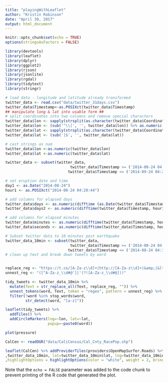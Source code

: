 ```yaml
---
title: "playingWithLeaflet"
author: "Kristin Robinson"
date: "April 30, 2017"
output: html_document
---
```


```r
knitr::opts_chunk$set(echo = TRUE)
options(stringsAsFactors = FALSE)

library(devtools)
library(leaflet)
library(dplyr)
library(ggplot2)
library(rjson)
library(jsonlite)
library(rgdal)
library(tidytext)
library(stringr)
```


```r
# load data - longitude and latitude already transformed
twitter_data <- read.csv("data/twitter_31days.csv")
twitter_data$Timestamp<-as.POSIXct(twitter_data$Timestamp)
## manipulate long & lat into usable form ##
# split coordinates into two columns and remove special characters
twitter_data$lon <- sapply(strsplit(as.character(twitter_data$Coordinates),','), "[", 1) 
twitter_data$lon <- (sub('^\\[', '', twitter_data$lon)) %>% as.numeric(twitter_data$lon)
twitter_data$lat <- sapply(strsplit(as.character(twitter_data$Coordinates),','), "[", 2)
twitter_data$lat <- (sub(']$', '', twitter_data$lat))

# cast strings as num
twitter_data$lon <-as.numeric(twitter_data$lon)
twitter_data$lat <-as.numeric(twitter_data$lat)

twitter_data <- subset(twitter_data, 
                             twitter_data$Timestamp >= ('2014-08-24 04:20:44') &
                            twitter_data$Timestamp <= ('2014-09-24 04:20:43') )

# set eruption date and time
day1 <- as.Date("2014-08-24")
hour1 <- as.POSIXct("2014-08-24 04:20:44")

# add columns for elapsed days
twitter_data$days <- as.numeric(difftime (as.Date(twitter_data$Timestamp), day1, units = "days"))
twitter_data$days2 <- as.numeric(difftime(twitter_data$Timestamp, hour1, units = "days"))

# add columns for elapsed minutes
twitter_data$minutes <- as.numeric(difftime(twitter_data$Timestamp, hour1, units = "mins"))
twitter_data$seconds <- as.numeric(difftime(twitter_data$Timestamp, hour1, units = "secs"))

# Subset twitter data to 10 minutes post earthquake
twitter_data_10min <- subset(twitter_data, 
                             twitter_data$Timestamp >= ('2014-08-24 04:20:44') &
                            twitter_data$Timestamp <= ('2014-08-24 04:30:43') )
# clean up text and break down tweets by word


replace_reg <- "https://t.co/[A-Za-z\\d]+|http://[A-Za-z\\d]+|&amp;|&lt;|&gt;|RT|https"
unnest_reg <- "([^A-Za-z_\\d#@']|'(?![A-Za-z_\\d#@]))"

tidy_tweets <- twitter_data_10min %>%
  mutate(Text = str_replace_all(Text, replace_reg, "")) %>%
  unnest_tokens(word, Text, token = "regex", pattern = unnest_reg) %>%
  filter(!word %in% stop_words$word,
         str_detect(word, "[a-z]"))
```



```r
leaflet(tidy_tweets) %>%
  addTiles() %>%
  addCircleMarkers(lng=~lon, lat=~lat,
                   popup=~paste0(word))
```


```r
plot(pressure)
```

```r
CalCen <- readOGR("data/CaliCensus/Cal_Cnty_RacePop.shp")

leaflet(CalCen) %>% addProviderTiles(providers$OpenMapSurfer.Roads) %>% addAwesomeMarkers( clusterOptions = markerClusterOptions()
,twitter_data_10min, lat=twitter_data_10min$lat, lng=twitter_data_10min$lon, popup=~twitter_data_10min$Text) %>% addPolygons(color = "#444444", weight = 1, smoothFactor = 0.5,opacity = 1.0, fillOpacity = 0.5, fillColor = ~colorQuantile("YlOrRd", CalCen$Total)(CalCen$Total), popup=paste0("<b>Total County Population: </b>", CalCen$Total)
,highlightOptions = highlightOptions(color = "white", weight = 2, bringToFront = TRUE))
```


Note that the `echo = FALSE` parameter was added to the code chunk to prevent printing of the R code that generated the plot.
